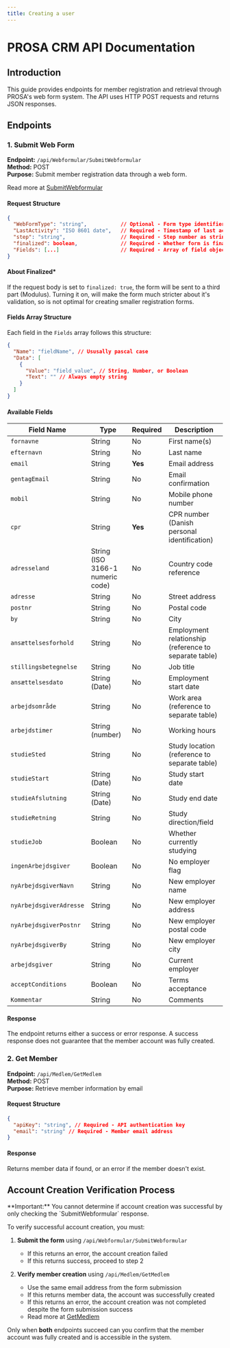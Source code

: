 ```yaml
---
title: Creating a user
---
```



# PROSA CRM API Documentation

## Introduction

This guide provides endpoints for member registration and retrieval through PROSA's web form system. The API uses HTTP POST requests and returns JSON responses.

## Endpoints

### 1. Submit Web Form

**Endpoint:** `/api/Webformular/SubmitWebformular`  
**Method:** POST  
**Purpose:** Submit member registration data through a web form.

Read more at [SubmitWebformular](/API/Webformular/SubmitWebformular)

#### Request Structure

```json
{
  "WebFormType": "string",           // Optional - Form type identifier
  "LastActivity": "ISO 8601 date",   // Required - Timestamp of last activity
  "step": "string",                  // Required - Step number as string, must be >= 3
  "finalized": boolean,              // Required - Whether form is finalized*
  "Fields": [...]                    // Required - Array of field objects
}
```

#### About Finalized\*

If the request body is set to `finalized: true`, the form will be sent to a third part (Modulus). Turning it on, will make the form much stricter about it's validation, so is not optimal for creating smaller registration forms.

#### Fields Array Structure

Each field in the `Fields` array follows this structure:

```json
{
  "Name": "fieldName", // Ususally pascal case
  "Data": [
    {
      "Value": "field_value", // String, Number, or Boolean
      "Text": "" // Always empty string
    }
  ]
}
```

#### Available Fields

| Field Name              | Type                             | Required | Description                                           |
| ----------------------- | -------------------------------- | -------- | ----------------------------------------------------- |
| `fornavne`              | String                           | No       | First name(s)                                         |
| `efternavn`             | String                           | No       | Last name                                             |
| `email`                 | String                           | **Yes**  | Email address                                         |
| `gentagEmail`           | String                           | No       | Email confirmation                                    |
| `mobil`                 | String                           | No       | Mobile phone number                                   |
| `cpr`                   | String                           | **Yes**  | CPR number (Danish personal identification)           |
| `adresseland`           | String (ISO 3166-1 numeric code) | No       | Country code reference                                |
| `adresse`               | String                           | No       | Street address                                        |
| `postnr`                | String                           | No       | Postal code                                           |
| `by`                    | String                           | No       | City                                                  |
| `ansættelsesforhold`    | String                           | No       | Employment relationship (reference to separate table) |
| `stillingsbetegnelse`   | String                           | No       | Job title                                             |
| `ansættelsesdato`       | String (Date)                    | No       | Employment start date                                 |
| `arbejdsområde`         | String                           | No       | Work area (reference to separate table)               |
| `arbejdstimer`          | String (number)                  | No       | Working hours                                         |
| `studieSted`            | String                           | No       | Study location (reference to separate table)          |
| `studieStart`           | String (Date)                    | No       | Study start date                                      |
| `studieAfslutning`      | String (Date)                    | No       | Study end date                                        |
| `studieRetning`         | String                           | No       | Study direction/field                                 |
| `studieJob`             | Boolean                          | No       | Whether currently studying                            |
| `ingenArbejdsgiver`     | Boolean                          | No       | No employer flag                                      |
| `nyArbejdsgiverNavn`    | String                           | No       | New employer name                                     |
| `nyArbejdsgiverAdresse` | String                           | No       | New employer address                                  |
| `nyArbejdsgiverPostnr`  | String                           | No       | New employer postal code                              |
| `nyArbejdsgiverBy`      | String                           | No       | New employer city                                     |
| `arbejdsgiver`          | String                           | No       | Current employer                                      |
| `acceptConditions`      | Boolean                          | No       | Terms acceptance                                      |
| `Kommentar`             | String                           | No       | Comments                                              |

#### Response

The endpoint returns either a success or error response. A success response does not guarantee that the member account was fully created.

### 2. Get Member

**Endpoint:** `/api/Medlem/GetMedlem`  
**Method:** POST  
**Purpose:** Retrieve member information by email

#### Request Structure

```json
{
  "apiKey": "string", // Required - API authentication key
  "email": "string" // Required - Member email address
}
```

#### Response

Returns member data if found, or an error if the member doesn't exist.

## Account Creation Verification Process

<Callout type="warning">
  **Important:** You cannot determine if account creation was successful by only
  checking the `SubmitWebformular` response.
</Callout>

To verify successful account creation, you must:

1. **Submit the form** using `/api/Webformular/SubmitWebformular`

   - If this returns an error, the account creation failed
   - If this returns success, proceed to step 2

2. **Verify member creation** using `/api/Medlem/GetMedlem`
   - Use the same email address from the form submission
   - If this returns member data, the account was successfully created
   - If this returns an error, the account creation was not completed despite the form submission success
   - Read more at [GetMedlem](/API/Medlem/GetMedlem)

Only when **both** endpoints succeed can you confirm that the member account was fully created and is accessible in the system.
